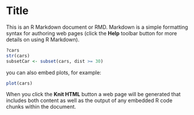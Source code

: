 Title
========================================================

This is an R Markdown document or RMD. Markdown is a simple formatting syntax for authoring web pages (click the **Help** toolbar button for more details on using R Markdown).
```{r}
?cars
str(cars)
subsetCar <- subset(cars, dist >= 30)
```
you can also embed plots, for example:
```{r fig.width=7, fig.height=6}
plot(cars)

```







When you click the **Knit HTML** button a web page will be generated that includes both content as well as the output of any embedded R code chunks within the document.
